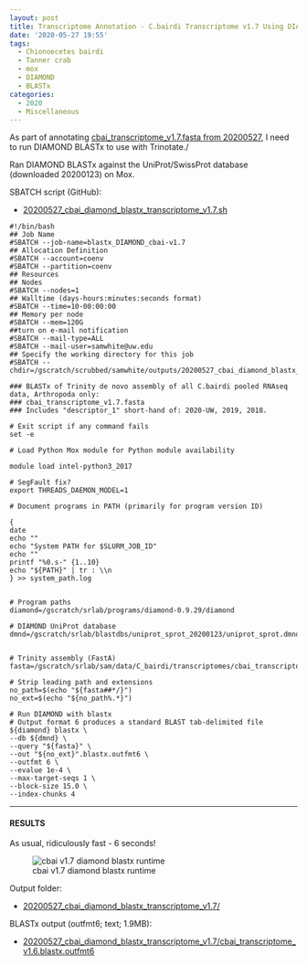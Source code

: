 ```yaml
---
layout: post
title: Transcriptome Annotation - C.bairdi Transcriptome v1.7 Using DIAMOND BLASTx on Mox
date: '2020-05-27 19:55'
tags:
  - Chionoecetes bairdi
  - Tanner crab
  - mox
  - DIAMOND
  - BLASTx
categories:
  - 2020
  - Miscellaneous
---
```

As part of annotating [cbai_transcriptome_v1.7.fasta from 20200527](https://robertslab.github.io/sams-notebook/posts/2020-05-27-Transcriptome-Assembly---C.bairdi-All-Pooled-Arthropoda-only-RNAseq-Data-with-Trinity-on-Mox/), I need to run DIAMOND BLASTx to use with Trinotate./

Ran DIAMOND BLASTx against the UniProt/SwissProt database (downloaded 20200123) on Mox.

SBATCH script (GitHub):

- [20200527_cbai_diamond_blastx_transcriptome_v1.7.sh](https://github.com/RobertsLab/sams-notebook/blob/master/sbatch_scripts/20200527_cbai_diamond_blastx_transcriptome_v1.7.sh)

```shell
#!/bin/bash
## Job Name
#SBATCH --job-name=blastx_DIAMOND_cbai-v1.7
## Allocation Definition
#SBATCH --account=coenv
#SBATCH --partition=coenv
## Resources
## Nodes
#SBATCH --nodes=1
## Walltime (days-hours:minutes:seconds format)
#SBATCH --time=10-00:00:00
## Memory per node
#SBATCH --mem=120G
##turn on e-mail notification
#SBATCH --mail-type=ALL
#SBATCH --mail-user=samwhite@uw.edu
## Specify the working directory for this job
#SBATCH --chdir=/gscratch/scrubbed/samwhite/outputs/20200527_cbai_diamond_blastx_transcriptome_v1.7

### BLASTx of Trinity de novo assembly of all C.bairdi pooled RNAseq data, Arthropoda only:
### cbai_transcriptome_v1.7.fasta
### Includes "descriptor_1" short-hand of: 2020-UW, 2019, 2018.

# Exit script if any command fails
set -e

# Load Python Mox module for Python module availability

module load intel-python3_2017

# SegFault fix?
export THREADS_DAEMON_MODEL=1

# Document programs in PATH (primarily for program version ID)

{
date
echo ""
echo "System PATH for $SLURM_JOB_ID"
echo ""
printf "%0.s-" {1..10}
echo "${PATH}" | tr : \\n
} >> system_path.log


# Program paths
diamond=/gscratch/srlab/programs/diamond-0.9.29/diamond

# DIAMOND UniProt database
dmnd=/gscratch/srlab/blastdbs/uniprot_sprot_20200123/uniprot_sprot.dmnd


# Trinity assembly (FastA)
fasta=/gscratch/srlab/sam/data/C_bairdi/transcriptomes/cbai_transcriptome_v1.7.fasta

# Strip leading path and extensions
no_path=$(echo "${fasta##*/}")
no_ext=$(echo "${no_path%.*}")

# Run DIAMOND with blastx
# Output format 6 produces a standard BLAST tab-delimited file
${diamond} blastx \
--db ${dmnd} \
--query "${fasta}" \
--out "${no_ext}".blastx.outfmt6 \
--outfmt 6 \
--evalue 1e-4 \
--max-target-seqs 1 \
--block-size 15.0 \
--index-chunks 4
```


---

#### RESULTS

As usual, ridiculously fast - 6 seconds!

![cbai v1.7 diamond blastx runtime](https://github.com/RobertsLab/sams-notebook/blob/master/images/screencaps/20200527_cbai_diamond_blastx_transcriptome_v1.7_runtime.png?raw=true)

Output folder:

- [20200527_cbai_diamond_blastx_transcriptome_v1.7/](https://gannet.fish.washington.edu/Atumefaciens/20200527_cbai_diamond_blastx_transcriptome_v1.7/)

BLASTx output (outfmt6; text; 1.9MB):

- [20200527_cbai_diamond_blastx_transcriptome_v1.7/cbai_transcriptome_v1.6.blastx.outfmt6](https://gannet.fish.washington.edu/Atumefaciens/20200527_cbai_diamond_blastx_transcriptome_v1.7/cbai_transcriptome_v1.7.blastx.outfmt6)
